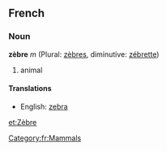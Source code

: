 ==French==
[[Category:fr:Mammals]]
===Noun===
'''zèbre''' ''m'' (Plural: [[zèbres]], diminutive: [[zébrette]])

# animal

==== Translations ====
*English: [[zebra]]

[[et:Zèbre]]